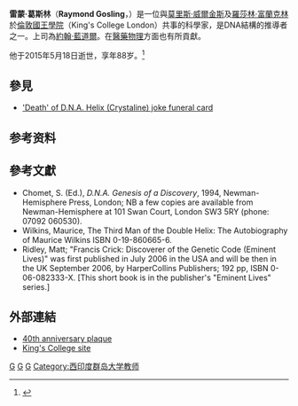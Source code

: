 {{Infobox scientist
| name        = 雷蒙·葛斯林<br>Raymond Gosling
| image       = Raymond Gosling.jpg
| caption = 雷蒙·葛斯林，拍攝於2003年，紀念DNA結構發現50週年。
| image_size  = 220px
| residence   =[[大不列颠及北爱尔兰联合王国|英国]][[伦敦|伦敦]]
| nationality = {{flagicon|United Kingdom}} [[英国|英国]]
| field       = [[物理学|物理学]]
| workplaces  = 
| alma_mater  = [[伦敦国王学院|伦敦国王学院]] <br />[[伦敦大学学院|伦敦大学学院]]
| known_for   = [[DNA|DNA]]双螺旋结构
|birth_date = {{birth date|df=y|1926|7|15}}
|death_date = {{death date and age|df=y|2015|5|18|1926|7|15}}
|birth_place = {{UK}}[[倫敦|倫敦]][[溫布利|溫布利]]
|death_place = 
}}
'''雷蒙·葛斯林'''（'''Raymond Gosling'''，{{bd|1926年|7月16日|2015年|5月18日}}）是一位與[[莫里斯·威爾金斯|莫里斯·威爾金斯]]及[[羅莎林·富蘭克林|羅莎林·富蘭克林]]於[[倫敦國王學院|倫敦國王學院]]（King's College London）共事的科學家，是DNA結構的推導者之一。上司為[[約翰·藍道爾|約翰·藍道爾]]。在[[醫藥物理|醫藥物理]]方面也有所貢獻。

他于2015年5月18日逝世，享年88岁。<ref>{{Cite web |url=http://www.thetimes.co.uk/tto/opinion/obituaries/article4445388.ece |title=Professor Raymond Gosling |accessdate=2015-05-21 |archive-date=2015-12-25 |archive-url=https://web.archive.org/web/20151225050628/http://www.thetimes.co.uk/tto/opinion/obituaries/article4445388.ece |dead-url=no }}</ref>

==參見==
*[[:File:Rosalindfranklinsjokecard.jpg|'Death' of D.N.A. Helix (Crystaline) joke funeral card]]
== 参考资料==
{{reflist}}

==參考文獻==
* Chomet, S. (Ed.), ''D.N.A. Genesis of a Discovery'', 1994, Newman- Hemisphere Press, London; NB a few copies are available from Newman-Hemisphere at 101 Swan Court, London SW3 5RY (phone: 07092 060530).
* Wilkins, Maurice, The Third Man of the Double Helix: The Autobiography of Maurice Wilkins ISBN 0-19-860665-6. 
* Ridley, Matt; "Francis Crick: Discoverer of the Genetic Code (Eminent Lives)" was first published in July 2006 in the USA and will be then in the UK September 2006, by HarperCollins Publishers; 192 pp, ISBN 0-06-082333-X. [This short book is in the publisher's "Eminent Lives" series.] 

==外部連結==
* [https://web.archive.org/web/20051016224435/http://www.kcl-cdu.org.uk/dna_strand_kcl.jpg 40th anniversary plaque]
* [https://web.archive.org/web/20060105132046/http://www.kcl.ac.uk/depsta/ppro/dna/scientists.html King's College site]

{{DNA Double Helix}}

[[Category:英國物理學家|G]]
[[Category:倫敦大學學院校友|G]]
[[Category:倫敦國王學院校友|G]]
[[Category:西印度群岛大学教师|Category:西印度群岛大学教师]]